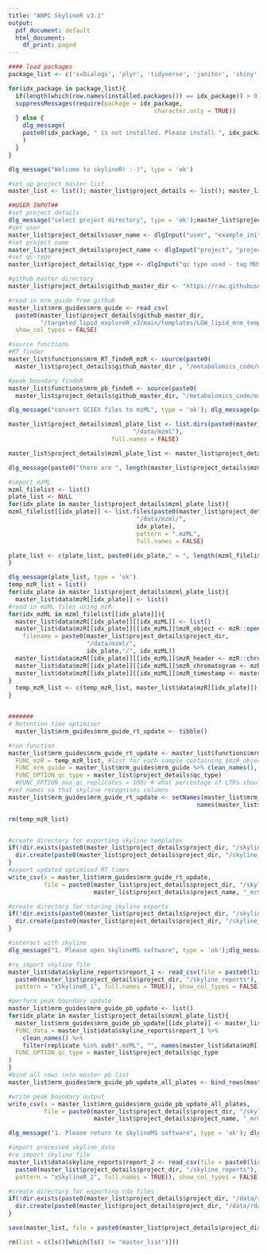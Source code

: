 ```yaml
---
title: "ANPC SkylineR v3.1"
output:
  pdf_document: default
  html_document:
    df_print: paged
---
```

<!-- This notebook is designed for use with the ANPC targeted lipid method. 
Section 1: SkylineR is designed to optimise lipidomics data processing in combination with skyline.


Section 1 - SkylineR

This notebook is designed to optimise lipidomics data processing in combination with skylineMS.

It will perform:
- retention time optimisation by identifying peaks in LTR or QC samples
- standardised peak boundary fitting to all samples

REQUIREMENTS:
- A subfolder containig mzML files created by proteowizard msconvert version 3.0.19. Later versions of MS convert can cause problems with mzR package in r

- mzML files from LTR samples must have "LTR" in their filename with matched case

The mrm guide file must contain:
- A csv template containing the target transition details. ONLY the following column headers should be present: 
      - "Molecule List" (lipid family (e.g. CE))
      - "Precursor Name" (lipid name (e.g. CE(14:0)))
      - "Precursor Mz" (e.g. 614.6)
      - "Precursor Charge" (set as 1)
      - "Product Mz" (e.g. 369.4)
      - "Product Charge" (set as 1)
      - "Explicit Retention Time" (e.g. 11.66)
      - "Explicit Retention Time Window" (leave at 0.5)
      - "Note" in the column "Note" insert the SIL IS to be used for the target lipid. For the rows containing SIL IS themselves leave the note column blank.
      
      -->


```r
#### load packages
package_list <- c('svDialogs', 'plyr', 'tidyverse', 'janitor', 'shiny', 'plotly', 'effsize', 'dunn.test', 'RColorBrewer', 'statTarget', 'metabom8', 'rstatix', 'ggpubr', 'cowplot', 'knitr', 'stats', 'viridisLite', 'ggbeeswarm', 'mzR')

for(idx_package in package_list){
  if(length(which(row.names(installed.packages()) == idx_package)) > 0){
  suppressMessages(require(package = idx_package,
                                         character.only = TRUE))
  } else {
    dlg_message(
    paste0(idx_package, " is not installed. Please install ", idx_package, " before continuing.")
    )
  }
}

dlg_message("Welcome to skylineR! :-)", type = 'ok')

#set up project master list
master_list <- list(); master_list$project_details <- list(); master_list$functions <- list();  master_list$mrm_guides <- list(); master_list$data <- list(); master_list$data$mzR <- list(); master_list$data$skyline_reports <- list(); master_list$summary_tables <- list()

##USER INPUT##
#set project details
dlg_message("select project directory", type = 'ok');master_list$project_details$project_dir <- rstudioapi::selectDirectory()
#set user
master_list$project_details$user_name <- dlgInput("user", "example_initials")$res
#set project name
master_list$project_details$project_name <- dlgInput("project", "project_name")$res
#set qc-type
master_list$project_details$qc_type <- dlgInput("qc type used - tag MUST be in filename of mzML files (matched case)", "LTR/SR/PQC")$res

#github master directory
master_list$project_details$github_master_dir <- "https://raw.githubusercontent.com/lukewhiley"

#read in mrm_guide from github
master_list$mrm_guides$mrm_guide <- read_csv(
  paste0(master_list$project_details$github_master_dir,
         "/targeted_lipid_exploreR_v3/main/templates/LGW_lipid_mrm_template.csv"),
  show_col_types = FALSE) 

#source functions
#RT finder
master_list$functions$mrm_RT_findeR_mzR <- source(paste0(
  master_list$project_details$github_master_dir , "/metabolomics_code/main/functions/2022_LGW_FUNC_MRM_findeR_pwiz3019_mzR.R"))

#peak_boundary findeR
master_list$functions$mrm_pb_findeR <- source(paste0(
  master_list$project_details$github_master_dir, "/metabolomics_code/main/functions/2022_LGW_FUNC_peak_boundary_findeR.R"))

dlg_message("convert SCIEX files to mzML", type = 'ok'); dlg_message(paste0("mzML directory: [", paste0(master_list$project_details$project_dir, "/data/mzml"), "]"), type = 'ok'); dlg_message("put mzML files in sub folders per plate [/data/mzml/plate_1; /data/mzml/plate_2] etc")

master_list$project_details$mzml_plate_list <- list.dirs(paste0(master_list$project_details$project_dir, 
                                   "/data/mzml"),
                             full.names = FALSE)

master_list$project_details$mzml_plate_list <- master_list$project_details$mzml_plate_list[grep("plate_", master_list$project_details$mzml_plate_list)]

dlg_message(paste0("there are ", length(master_list$project_details$mzml_plate_list), " plates of samples"), type = 'ok')

#import mzML
mzml_filelist <- list()
plate_list <- NULL
for(idx_plate in master_list$project_details$mzml_plate_list){
mzml_filelist[[idx_plate]] <- list.files(paste0(master_list$project_details$project_dir, 
                                    "/data/mzml/",
                                    idx_plate),
                                    pattern = ".mzML",
                                    full.names = FALSE)

plate_list <- c(plate_list, paste0(idx_plate," = ", length(mzml_filelist[[idx_plate]]), " samples; "))
}

dlg_message(plate_list, type = 'ok')
temp_mzR_list = list()
for(idx_plate in master_list$project_details$mzml_plate_list){
  master_list$data$mzR[[idx_plate]] <- list()
#read in mzML files using mzR
for(idx_mzML in mzml_filelist[[idx_plate]]){
  master_list$data$mzR[[idx_plate]][[idx_mzML]] <- list()
  master_list$data$mzR[[idx_plate]][[idx_mzML]]$mzR_object <- mzR::openMSfile(
    filename = paste0(master_list$project_details$project_dir, 
                      "/data/mzml/",
                      idx_plate,"/", idx_mzML))
  master_list$data$mzR[[idx_plate]][[idx_mzML]]$mzR_header <- mzR::chromatogramHeader(master_list$data$mzR[[idx_plate]][[idx_mzML]]$mzR_object)
  master_list$data$mzR[[idx_plate]][[idx_mzML]]$mzR_chromatogram <- mzR::chromatograms(master_list$data$mzR[[idx_plate]][[idx_mzML]]$mzR_object)
  master_list$data$mzR[[idx_plate]][[idx_mzML]]$mzR_timestamp <- master_list$data$mzR[[idx_plate]][[idx_mzML]]$mzR_object@backend$getRunStartTimeStamp()
}
  temp_mzR_list <- c(temp_mzR_list, master_list$data$mzR[[idx_plate]])
}


#######
# Retention time optimiser
  master_list$mrm_guides$mrm_guide_rt_update <- tibble()

#run function
master_list$mrm_guides$mrm_guide_rt_update <- master_list$functions$mrm_RT_findeR_mzR$value(
  FUNC_mzR = temp_mzR_list, #list for each sample containing $mzR_object; $mzR_header; $mzR_chromatogram
  FUNC_mrm_guide = master_list$mrm_guides$mrm_guide %>% clean_names(),
  FUNC_OPTION_qc_type = master_list$project_details$qc_type)
  #FUNC_OPTION_max_qc_replicates = 100) # what percentage of LTRs should be used to calculate RT
#set names so that skyline recognises columns
master_list$mrm_guides$mrm_guide_rt_update <- setNames(master_list$mrm_guides$mrm_guide_rt_update,
                                                     names(master_list$mrm_guides$mrm_guide))

rm(temp_mzR_list)


#create directory for exporting skyline templates
if(!dir.exists(paste0(master_list$project_details$project_dir, "/skyline_updates"))){
  dir.create(paste0(master_list$project_details$project_dir, "/skyline_updates"))
}
#export updated optimised RT times
write_csv(x = master_list$mrm_guides$mrm_guide_rt_update,
          file = paste0(master_list$project_details$project_dir, "/skyline_updates/", Sys.Date(), "_", 
                        master_list$project_details$project_name, "_mrm_skylineR_RT_update.csv"))

#create directory for storing skyline exports
if(!dir.exists(paste0(master_list$project_details$project_dir, "/skyline_reports"))){
  dir.create(paste0(master_list$project_details$project_dir, "/skyline_reports"))
}

#interact with skyline
dlg_message("1. Please open skylineMS software", type = 'ok');dlg_message("2. Create new small molecule file", type = 'ok'); dlg_message("3. Import the [skylineR_RT_update.csv] transition list located in [/skyline_updates] folder. In Skyline navigate to File -> import -> transition list", type = 'ok'); dlg_message("4. Save project", type = 'ok'); dlg_message("5. Import mzml data files for processing by navigating to File -> import -> results", type = 'ok'); dlg_message("6. Let skyline process.  Export results to [/skyline_reports] folder with the tag xSkylineR_1.  Export reports must have the following headings: Replicate, Protein, Peptide, Area, Retention Time, Start Time and End Time", type = 'ok'); dlg_message("7. Now return to R Studio", type = 'ok'); dlg_message("Next select the export file for importing into skylineR", type = 'ok')

#re_import skyline file
master_list$data$skyline_reports$report_1 <- read_csv(file = paste0(list.files(
  paste0(master_list$project_details$project_dir, "/skyline_reports"),
  pattern = "xSkylineR_1", full.names = TRUE)), show_col_types = FALSE)

#perform peak boundary update
master_list$mrm_guides$mrm_guide_pb_update <- list()
for(idx_plate in master_list$project_details$mzml_plate_list){
  master_list$mrm_guides$mrm_guide_pb_update[[idx_plate]] <- master_list$functions$mrm_pb_findeR$value(
  FUNC_data = master_list$data$skyline_reports$report_1 %>% 
    clean_names() %>%
    filter(replicate %in% sub(".mzML", "", names(master_list$data$mzR[[idx_plate]]))),
  FUNC_OPTION_qc_type = master_list$project_details$qc_type
)
}
#bind all rows into master pb list
master_list$mrm_guides$mrm_guide_pb_update_all_plates <- bind_rows(master_list$mrm_guides$mrm_guide_pb_update)

#write peak boundary output
write_csv(x = master_list$mrm_guides$mrm_guide_pb_update_all_plates,
          file = paste0(master_list$project_details$project_dir, "/skyline_updates/", Sys.Date(), "_", 
                        master_list$project_details$project_name, "_mrm_peak_boundary_updated.csv"))

dlg_message("1. Please return to skylineMS software", type = 'ok'); dlg_message("2. Import the new skylineR_boundary_update.csv transition list from csv file by navigating to File -> import -> peak boundaries", type = 'ok'); dlg_message("4. Save project", type = 'ok');dlg_message("5. Export results to [/skyline_reports] folder with the tag xSkylineR_2.  Export reports must have the following headings: Replicate, Protein, Peptide, Area, Retention Time, Start Time and End Time", type = 'ok'); dlg_message("7. Now return to R Studio and run the lipid_exploreR to QC check data", type = 'ok')

#import processed skyline_data
#re_import skyline file
master_list$data$skyline_reports$report_2 <- read_csv(file = paste0(list.files(
  paste0(master_list$project_details$project_dir, "/skyline_reports"),
  pattern = "xSkylineR_2", full.names = TRUE)), show_col_types = FALSE) %>% clean_names()

#create directory for exporting rda files
if(!dir.exists(paste0(master_list$project_details$project_dir, "/data/rda"))){
  dir.create(paste0(master_list$project_details$project_dir, "/data/rda"))
}

save(master_list, file = paste0(master_list$project_details$project_dir,"/data/rda/", Sys.Date(), "_", master_list$project_details$project_name, "_skylineR.rda"))

rm(list = c(ls()[which(ls() != "master_list")]))


```